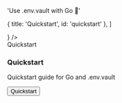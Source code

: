 

  'Use .env.vault with Go 🐹'

  { title: 'Quickstart', id: 'quickstart' },
]

<LanguagesBreadcrumb />
<GuideHeading
  h1={title}
  lead={description}
  icon={
    <>
      <GoIcon className="h-10 w-10 text-[#00ADD8]"/>
    </>
  } />

<div className="my-16 xl:max-w-none">
  <Heading level={2} id="quickstart">
    Quickstart
  </Heading>
  <div className="not-prose mt-4 grid grid-cols-1 gap-x-6 gap-y-10 border-t border-zinc-900/5 pt-10 dark:border-white/5 sm:grid-cols-2 xl:max-w-none xl:grid-cols-3">
    <div key="quickstart" className="flex flex-row-reverse gap-6">
      <div className="flex-auto">
        <h3 className="text-sm font-semibold text-zinc-900 dark:text-white">
          Quickstart
        </h3>
        <p className="mt-1 text-sm text-zinc-600 dark:text-zinc-400">Quickstart guide for Go and .env.vault</p>
        <p className="mt-4"><Button href="/docs/quickstart" variant="text" arrow="right">Quickstart</Button></p>
      </div>
      <GoIcon className="h-10 w-10 text-[#00ADD8]"/>
    </div>
  </div>
</div>

